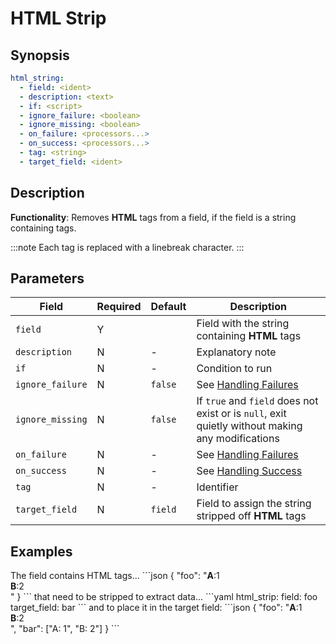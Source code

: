 # HTML Strip

## Synopsis

```yaml {2}
html_string:
  - field: <ident>
  - description: <text>
  - if: <script>
  - ignore_failure: <boolean>
  - ignore_missing: <boolean>
  - on_failure: <processors...>
  - on_success: <processors...>
  - tag: <string>
  - target_field: <ident>
```

## Description

**Functionality**: Removes **HTML** tags from a field, if the field is a string containing tags.

:::note
Each tag is replaced with a linebreak character.
:::

## Parameters

|Field|Required|Default|Description|
|---|---|---|---|
|`field`|Y||Field with the string containing **HTML** tags|
|`description`|N|-|Explanatory note|
|`if`|N|-|Condition to run|
|`ignore_failure`|N|`false`|See [Handling Failures](../handling-failures.mdx)|
|`ignore_missing`|N|`false`|If `true` and `field` does not exist or is `null`, exit quietly without making any modifications|
|`on_failure`|N|-|See [Handling Failures](../handling-failures.mdx)|
|`on_success`|N|-|See [Handling Success](../handling-success.mdx)|
|`tag`|N|-|Identifier|
|`target_field`|N|`field`|Field to assign the string stripped off **HTML** tags|

## Examples

<ExampleGrid>
  <CommentCol>
    The field contains HTML tags...
  </CommentCol>
  <CodeCol>
  ```json
  {
    "foo": "<b>A</b>:1<br/><b>B</b>:2<br/>"
  }
  ```
  </CodeCol>

  <CommentCol>
    that need to be stripped to extract data...
  </CommentCol>
  <CodeCol>
    ```yaml
    html_strip:
      field: foo
      target_field: bar
  ```
  </CodeCol>

  <CommentCol>
    and to place it in the target field:
  </CommentCol>
  <CodeCol>
  ```json
  {
    "foo": "<b>A</b>:1<br/><b>B</b>:2<br/>",
    "bar": ["A: 1", "B: 2"]
  }
  ```
  </CodeCol>
</ExampleGrid>
